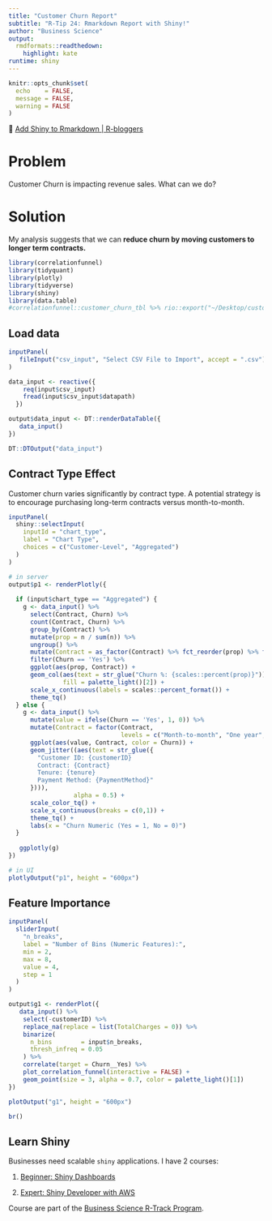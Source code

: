 ```yaml
---
title: "Customer Churn Report"
subtitle: "R-Tip 24: Rmarkdown Report with Shiny!"
author: "Business Science"
output:
  rmdformats::readthedown:
    highlight: kate
runtime: shiny
---
```



<!-- output:  -->
<!--   html_document: -->
<!--     theme: flatly -->

```r
knitr::opts_chunk$set(
  echo    = FALSE, 
  message = FALSE, 
  warning = FALSE
)
```

📌 [Add Shiny to Rmarkdown | R-bloggers](https://www.r-bloggers.com/2021/02/add-shiny-to-rmarkdown/)

# Problem

Customer Churn is impacting revenue sales. What can we do?

# Solution

My analysis suggests that we can __reduce churn by moving customers to longer term contracts.__

```r
library(correlationfunnel)
library(tidyquant)
library(plotly)
library(tidyverse)
library(shiny)
library(data.table)
#correlationfunnel::customer_churn_tbl %>% rio::export("~/Desktop/customer_churn_tbl.csv")
```
## Load data

```r
inputPanel(
   fileInput("csv_input", "Select CSV File to Import", accept = ".csv")
)

data_input <- reactive({
    req(input$csv_input)
    fread(input$csv_input$datapath)
  })
```

```r
output$data_input <- DT::renderDataTable({
   data_input() 
})

DT::DTOutput("data_input")
```


## Contract Type Effect

Customer churn varies significantly by contract type. A potential strategy is to encourage purchasing long-term contracts versus month-to-month. 

```r
inputPanel(
  shiny::selectInput(
    inputId = "chart_type",
    label = "Chart Type",
    choices = c("Customer-Level", "Aggregated")
  )
)
```

```r
# in server
output$p1 <- renderPlotly({
  
  if (input$chart_type == "Aggregated") {
    g <- data_input() %>%
      select(Contract, Churn) %>%
      count(Contract, Churn) %>%
      group_by(Contract) %>%
      mutate(prop = n / sum(n)) %>%
      ungroup() %>%
      mutate(Contract = as_factor(Contract) %>% fct_reorder(prop) %>% fct_rev()) %>%
      filter(Churn == 'Yes') %>%
      ggplot(aes(prop, Contract)) +
      geom_col(aes(text = str_glue("Churn %: {scales::percent(prop)}")), 
               fill = palette_light()[2]) +
      scale_x_continuous(labels = scales::percent_format()) +
      theme_tq() 
  } else {
    g <- data_input() %>%
      mutate(value = ifelse(Churn == 'Yes', 1, 0)) %>%
      mutate(Contract = factor(Contract, 
                               levels = c("Month-to-month", "One year", "Two year"))) %>%
      ggplot(aes(value, Contract, color = Churn)) +
      geom_jitter((aes(text = str_glue({
        "Customer ID: {customerID}
        Contract: {Contract}
        Tenure: {tenure}
        Payment Method: {PaymentMethod}"
      }))), 
                  alpha = 0.5) +
      scale_color_tq() +
      scale_x_continuous(breaks = c(0,1)) +
      theme_tq() +
      labs(x = "Churn Numeric (Yes = 1, No = 0)")
  }
  
   ggplotly(g)
})

# in UI
plotlyOutput("p1", height = "600px")
```

## Feature Importance

```r
inputPanel(
  sliderInput(
    "n_breaks",
    label = "Number of Bins (Numeric Features):",
    min = 2,
    max = 8,
    value = 4,
    step = 1
  )
)
```


```r
output$g1 <- renderPlot({
   data_input() %>%
    select(-customerID) %>%
    replace_na(replace = list(TotalCharges = 0)) %>%
    binarize(
      n_bins        = input$n_breaks, 
      thresh_infreq = 0.05
    ) %>%
    correlate(target = Churn__Yes) %>%
    plot_correlation_funnel(interactive = FALSE) +
    geom_point(size = 3, alpha = 0.7, color = palette_light()[1])
})

plotOutput("g1", height = "600px")

br()
```

<div class="well">
# Learn Shiny

Businesses need scalable `shiny` applications. I have 2 courses:

1. [Beginner: Shiny Dashboards](https://university.business-science.io/p/ds4b-102-r-shiny-web-application-business-level-1)

2. [Expert: Shiny Developer with AWS](https://university.business-science.io/p/expert-shiny-developer-with-aws-course-ds4b-202a-r)

Course are part of the [Business Science R-Track Program](https://www.business-science.io/courses.html). 

</div>